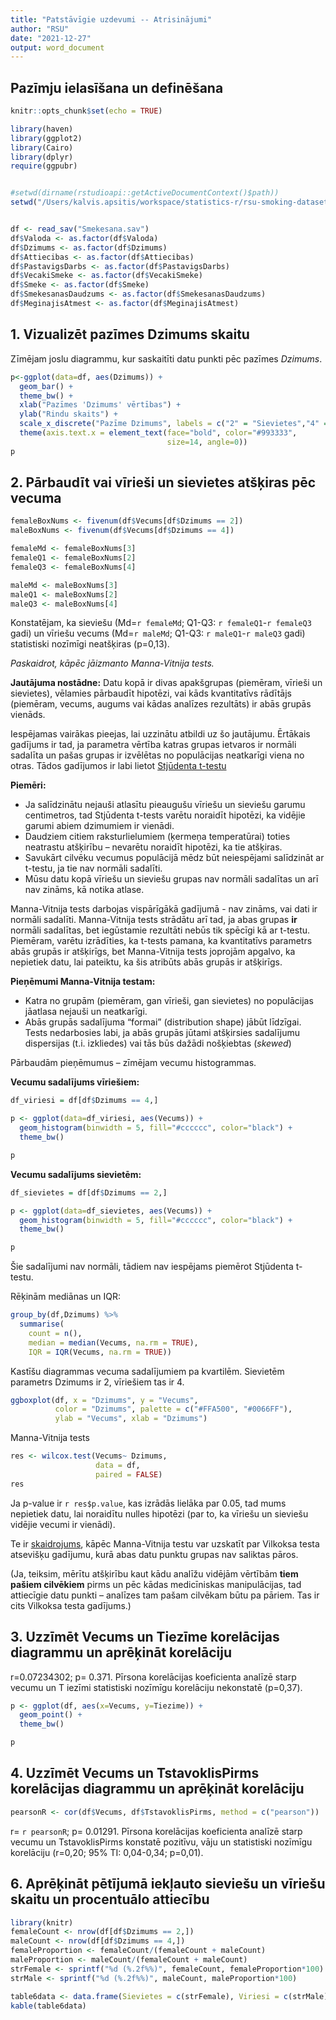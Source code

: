 ```yaml
---
title: "Patstāvīgie uzdevumi -- Atrisinājumi"
author: "RSU"
date: "2021-12-27"
output: word_document
---
```


## Pazīmju ielasīšana un definēšana


```r
knitr::opts_chunk$set(echo = TRUE)

library(haven)
library(ggplot2)
library(Cairo)
library(dplyr)
require(ggpubr)


#setwd(dirname(rstudioapi::getActiveDocumentContext()$path))
setwd("/Users/kalvis.apsitis/workspace/statistics-r/rsu-smoking-dataset/")


df <- read_sav("Smekesana.sav")
df$Valoda <- as.factor(df$Valoda)
df$Dzimums <- as.factor(df$Dzimums)
df$Attiecibas <- as.factor(df$Attiecibas)
df$PastavigsDarbs <- as.factor(df$PastavigsDarbs)
df$VecakiSmeke <- as.factor(df$VecakiSmeke)
df$Smeke <- as.factor(df$Smeke)
df$SmekesanasDaudzums <- as.factor(df$SmekesanasDaudzums)
df$MeginajisAtmest <- as.factor(df$MeginajisAtmest)
```



## 1. Vizualizēt pazīmes Dzimums skaitu

Zīmējam joslu diagrammu, kur saskaitīti datu punkti pēc pazīmes *Dzimums*.

```r
p<-ggplot(data=df, aes(Dzimums)) +
  geom_bar() + 
  theme_bw() +
  xlab("Pazīmes 'Dzimums' vērtības") + 
  ylab("Rindu skaits") +
  scale_x_discrete("Pazīme Dzimums", labels = c("2" = "Sievietes","4" = "Vīrieši")) +
  theme(axis.text.x = element_text(face="bold", color="#993333", 
                                   size=14, angle=0))
p
```



## 2. Pārbaudīt vai vīrieši un sievietes atšķiras pēc vecuma

```r
femaleBoxNums <- fivenum(df$Vecums[df$Dzimums == 2])
maleBoxNums <- fivenum(df$Vecums[df$Dzimums == 4])

femaleMd <- femaleBoxNums[3]
femaleQ1 <- femaleBoxNums[2]
femaleQ3 <- femaleBoxNums[4]

maleMd <- maleBoxNums[3]
maleQ1 <- maleBoxNums[2]
maleQ3 <- maleBoxNums[4]
```

Konstatējam, ka sieviešu (Md=`r femaleMd`; 
Q1-Q3: `r femaleQ1`-`r femaleQ3` gadi) 
un vīriešu vecums (Md=`r maleMd`; Q1-Q3: `r maleQ1`-`r maleQ3` gadi) statistiski nozīmīgi neatšķiras (p=0,13).


*Paskaidrot, kāpēc jāizmanto Manna-Vitnija tests.*

**Jautājuma nostādne:** Datu kopā ir divas apakšgrupas 
(piemēram, vīrieši un sievietes), 
vēlamies pārbaudīt hipotēzi, vai kāds kvantitatīvs rādītājs
(piemēram, vecums, augums vai kādas analīzes rezultāts) ir abās grupās vienāds. 

Iespējamas vairākas pieejas, lai uzzinātu atbildi uz šo jautājumu.
Ērtākais gadījums ir tad, ja parametra vērtība 
katras grupas ietvaros ir normāli sadalīta un pašas
grupas ir izvēlētas no populācijas neatkarīgi viena no otras. 
Tādos gadījumos ir labi lietot [Stjūdenta t-testu](https://en.wikipedia.org/wiki/Student%27s_t-test#Independent_two-sample_t-test)

**Piemēri:** 

* Ja salīdzinātu nejauši atlasītu pieaugušu vīriešu un sieviešu 
  garumu centimetros, tad 
  Stjūdenta t-tests varētu noraidīt hipotēzi, ka vidējie garumi 
  abiem dzimumiem ir vienādi. 
* Daudziem citiem raksturlielumiem 
  (ķermeņa temperatūrai) toties neatrastu atšķirību --
  nevarētu noraidīt hipotēzi, ka tie atšķiras.
* Savukārt cilvēku vecumus populācijā mēdz būt neiespējami salīdzināt ar t-testu,
  ja tie nav normāli sadalīti.
* Mūsu datu kopā vīriešu un sieviešu grupas nav normāli sadalītas
  un arī nav zināms, kā notika atlase. 


Manna-Vitnija tests darbojas vispārīgākā gadījumā - 
nav zināms, vai dati ir normāli sadalīti.
Manna-Vitnija tests strādātu arī tad, ja abas grupas **ir**
normāli sadalītas, bet iegūstamie rezultāti nebūs tik spēcīgi kā 
ar t-testu. Piemēram, varētu izrādīties, ka t-tests pamana, ka 
kvantitatīvs parametrs abās grupās
ir atšķirīgs, bet Manna-Vitnija tests joprojām apgalvo, ka nepietiek 
datu, lai pateiktu, ka šis atribūts abās grupās ir atšķirīgs.


**Pieņēmumi Manna-Vitnija testam:**

* Katra no grupām (piemēram, gan vīrieši, gan sievietes) 
  no populācijas jāatlasa nejauši un neatkarīgi. 
* Abās grupās sadalījuma "formai" (distribution shape) 
  jābūt līdzīgai. Tests nedarbosies labi, ja abās grupās 
  jūtami atšķirsies sadalījumu dispersijas (t.i. izkliedes)
  vai tās būs dažādi nošķiebtas (*skewed*)

Pārbaudām pieņēmumus -- zīmējam vecumu histogrammas. 

**Vecumu sadalījums vīriešiem:**

```r
df_viriesi = df[df$Dzimums == 4,]

p <- ggplot(data=df_viriesi, aes(Vecums)) + 
  geom_histogram(binwidth = 5, fill="#cccccc", color="black") +
  theme_bw()

p
```

**Vecumu sadalījums sievietēm:**

```r
df_sievietes = df[df$Dzimums == 2,]

p <- ggplot(data=df_sievietes, aes(Vecums)) + 
  geom_histogram(binwidth = 5, fill="#cccccc", color="black") +
  theme_bw()

p
```

Šie sadalījumi nav normāli, tādiem nav iespējams piemērot 
Stjūdenta t-testu.

Rēķinām mediānas un IQR: 

```r
group_by(df,Dzimums) %>%
  summarise(
    count = n(),
    median = median(Vecums, na.rm = TRUE),
    IQR = IQR(Vecums, na.rm = TRUE))
```

Kastīšu diagrammas vecuma sadalījumiem pa kvartilēm. 
Sievietēm parametrs Dzimums ir 2, vīriešiem tas ir 4.

```r
ggboxplot(df, x = "Dzimums", y = "Vecums", 
          color = "Dzimums", palette = c("#FFA500", "#0066FF"),
          ylab = "Vecums", xlab = "Dzimums")

```


Manna-Vitnija tests

```r
res <- wilcox.test(Vecums~ Dzimums, 
                   data = df,
                   paired = FALSE)
res
```


Ja p-value ir `r res$p.value`, kas izrādās lielāka par 0.05, 
tad mums nepietiek datu, lai noraidītu nulles hipotēzi 
(par to, ka vīriešu un sieviešu vidējie vecumi ir vienādi). 

Te ir [skaidrojums](https://stats.stackexchange.com/questions/79843/is-the-w-statistic-output-by-wilcox-test-in-r-the-same-as-the-u-statistic), kāpēc 
Manna-Vitnija testu var uzskatīt par 
Vilkoksa testa atsevišķu gadījumu, kurā abas datu punktu grupas
nav saliktas pāros. 

(Ja, teiksim, mērītu atšķirību 
kaut kādu analīžu vidējām vērtībām **tiem pašiem cilvēkiem**
pirms un pēc kādas medicīniskas manipulācijas, tad 
attiecīgie datu punkti -- analīzes tam pašam cilvēkam būtu pa pāriem.
Tas ir cits Vilkoksa testa gadījums.)




## 3. Uzzīmēt Vecums un Tiezīme korelācijas diagrammu un aprēķināt korelāciju

r=0.07234302; p= 0.371. Pīrsona korelācijas koeficienta analīzē 
starp vecumu un T iezīmi statistiski nozīmīgu 
korelāciju nekonstatē (p=0,37).

```r
p <- ggplot(df, aes(x=Vecums, y=Tiezime)) + 
  geom_point() + 
  theme_bw()

p
```


## 4. Uzzīmēt Vecums un TstavoklisPirms korelācijas diagrammu un aprēķināt korelāciju

```r
pearsonR <- cor(df$Vecums, df$TstavoklisPirms, method = c("pearson"))
```

r= `r pearsonR`; p= 0.01291. Pīrsona korelācijas koeficienta analīzē 
starp vecumu un TstavoklisPirms konstatē pozitīvu, 
vāju un statistiski nozīmīgu korelāciju 
(r=0,20; 95% TI: 0,04-0,34; p=0,01).



## 6. Aprēķināt pētījumā iekļauto sieviešu un vīriešu skaitu un procentuālo attiecību

<!--
Sievietes                       Vīrieši 
       88 (56,77%)        67 (43,23%)
-->

```r
library(knitr)
femaleCount <- nrow(df[df$Dzimums == 2,])
maleCount <- nrow(df[df$Dzimums == 4,])
femaleProportion <- femaleCount/(femaleCount + maleCount)
maleProportion <- maleCount/(femaleCount + maleCount)
strFemale <- sprintf("%d (%.2f%%)", femaleCount, femaleProportion*100)
strMale <- sprintf("%d (%.2f%%)", maleCount, maleProportion*100)

table6data <- data.frame(Sievietes = c(strFemale), Viriesi = c(strMale))
kable(table6data)
```



